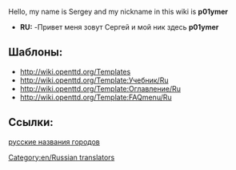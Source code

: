 Hello, my name is Sergey and my nickname in this wiki is '''p01ymer'''
*'''RU:''' -Привет меня зовут Сергей и мой ник здесь '''p01ymer'''
[[Category:en/Russian translators]]

==Шаблоны:==
*http://wiki.openttd.org/Templates 
*http://wiki.openttd.org/Template:Учебник/Ru 
*http://wiki.openttd.org/Template:Оглавление/Ru
*http://wiki.openttd.org/Template:FAQmenu/Ru

==Ссылки:==
[http://grfcrawler.tt-forums.net/details.php?do=details&id=179 русские названия городов]